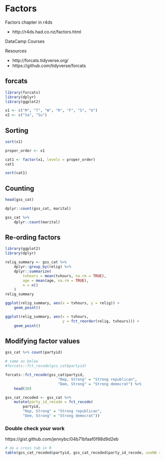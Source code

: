 # Factors

Factors chapter in r4ds

- http://r4ds.had.co.nz/factors.html


DataCamp Courses

Resources

- http://forcats.tidyverse.org/
- https://github.com/tidyverse/forcats

## forcats

```r
library(forcats)
library(dplyr)
library(ggplot2)
```

```r
x1 <- c("M", "T", "W", "R", "F", "S", "U")
x2 <- c("Sa", "Su")
```

## Sorting

```r
sort(x1)
```

```r
proper_order <- x1
```

```r
cat1 <- factor(x1, levels = proper_order)
cat1
```

```r
sort(cat1)
```


## Counting

```r
head(gss_cat)
```

```r
dplyr::count(gss_cat, marital)
```

```r
gss_cat %>%
    dplyr::count(marital)
```

## Re-ording factors

```r
library(ggplot2)
library(dplyr)

relig_summary <- gss_cat %>%
    dplyr::group_by(relig) %>%
    dplyr::summarize(
        tvhours = mean(tvhours, na.rm = TRUE),
        age = mean(age, na.rm = TRUE),
        n = n()
    )
relig_summary
```

```r
ggplot(relig_summary, aes(x = tvhours, y = relig)) +
    geom_point()
```

```r
ggplot(relig_summary, aes(x = tvhours,
                          y = fct_reorder(relig, tvhours))) +
    geom_point()
```

## Modifying factor values

```r
gss_cat %>% count(partyid)
```

```r
# same as below
#forcats::fct_recode(gss_cat$partyid)
```


```r
forcats::fct_recode(gss_cat$partyid,
                        "Rep, Strong" = "Strong republican",
                        "Dem, Strong" = "Strong democrat") %>%
    head(30)
```

```r
gss_cat_recoded <- gss_cat %>%
    mutate(party_id_recode = fct_recode(
        partyid,
        "Rep, Strong" = "Strong republican",
        "Dem, Strong" = "Strong democrat"))
```

### Double check your work

https://gist.github.com/jennybc/04b71bfaaf0f88d9d2eb

```r
# do a cross tab in R
table(gss_cat_recoded$partyid, gss_cat_recoded$party_id_recode, useNA = 'always')
```
